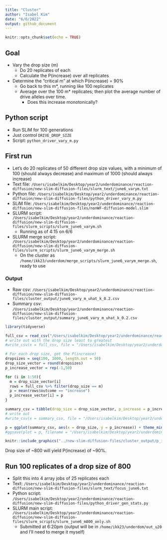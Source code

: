 ```yaml
---
title: "Cluster"
author: "Isabel Kim"
date: "6/6/2022"
output: github_document
---
```


```r
knitr::opts_chunk$set(echo = TRUE)
```

## Goal

* Vary the drop size (m)
  + Do 20 replicates of each
  + Calculate the P(increase) over all replicates
* Determine the "critical m" at which P(increase) = 90%
  + Go back to this m*, running like 100 replicates
  + Average over the 100 m* replicates; then plot the average number of drive alleles over time.
    * Does this increase monotonically?

## Python script

* Run SLiM for 100 generations
* Just control `DRIVE_DROP_SIZE`
* Script: `python_driver_vary_m.py`

## First run

* Let's do 20 replicates of 50 different drop size values, with a minimum of 100 (should always decrease) and maximum of 1000 (should always increase)
* Text file: `/Users/isabelkim/Desktop/year2/underdominance/reaction-diffusion/new-slim-diffusion-files/slurm_text/june6_varym.txt`
* Python file: `/Users/isabelkim/Desktop/year2/underdominance/reaction-diffusion/new-slim-diffusion-files/python_driver_vary_m.py`
* SLiM file: `/Users/isabelkim/Desktop/year2/underdominance/reaction-diffusion/new-slim-diffusion-files/nonWF-diffusion-model.slim`
* SLURM script: `/Users/isabelkim/Desktop/year2/underdominance/reaction-diffusion/new-slim-diffusion-files/slurm_scripts/slurm_june6_varym.sh`
  + Running as of 4:15 on 6/6
* SLURM merge script: `/Users/isabelkim/Desktop/year2/underdominance/reaction-diffusion/new-slim-diffusion-files/slurm_scripts/slurm_june6_varym_merge.sh`
  + On the cluster as `/home/ikk23/underdom/merge_scripts/slurm_june6_varym_merge.sh`, ready to use

### Output

* Raw csv: `/Users/isabelkim/Desktop/year2/underdominance/reaction-diffusion/new-slim-diffusion-files/cluster_output/june6_vary_m_uhat_k_0.2.csv`
* Summary csv: `/Users/isabelkim/Desktop/year2/underdominance/reaction-diffusion/new-slim-diffusion-files/cluster_output/summary_june6_vary_m_uhat_k_0.2.csv`
```r
library(tidyverse)

full_csv = read_csv("/Users/isabelkim/Desktop/year2/underdominance/reaction-diffusion/new-slim-diffusion-files/cluster_output/june6_vary_m_uhat_k_0.2.csv") %>% arrange(drop_size)
# write out with the drop size least to greatest
#write_csv(x = full_csv, file = "/Users/isabelkim/Desktop/year2/underdominance/reaction-diffusion/new-slim-diffusion-files/cluster_output/june6_vary_m_uhat_k_0.2.csv")

# For each drop size, get the P(increase)
dropsizes = seq(100, 1000, length.out = 50)
drop_size_vector = round(dropsizes)
p_increase_vector = rep(-1,50)

for (i in 1:50){
  m = drop_size_vector[i]
  rows = full_csv %>% filter(drop_size == m)
  p = mean(rows$outcome == "increase")
  p_increase_vector[i] = p
}

summary_csv = tibble(drop_size = drop_size_vector, p_increase = p_increase_vector)
# write out
#write_csv(x = summary_csv, file = "/Users/isabelkim/Desktop/year2/underdominance/reaction-diffusion/new-slim-diffusion-files/cluster_output/summary_june6_vary_m_uhat_k_0.2.csv")

p = ggplot(summary_csv, aes(x = drop_size, y = p_increase)) + theme_minimal() + geom_point(color = "red") + geom_line(color = "red") + geom_vline(xintercept = 0) + geom_hline(yintercept = 0) + ggtitle("uhat = 20%, 20 replicates,\ncapacity = 30000, sigma=0.01,\nmating radius = local competition radius = 0.001")
#ggsave(plot = p, filename = "/Users/isabelkim/Desktop/year2/underdominance/reaction-diffusion/new-slim-diffusion-files/cluster_output/p_increase_figure_june6_vary_m_uhat_k_0.2.png")
```


```r
knitr::include_graphics("../new-slim-diffusion-files/cluster_output/p_increase_figure_june6_vary_m_uhat_k_0.2.png")
```

Drop size of ~800 will yield P(increase) of ~90%.

## Run 100 replicates of a drop size of 800

* Split this into 4 array jobs of 25 replicates each
* Text: `/Users/isabelkim/Desktop/year2/underdominance/reaction-diffusion/new-slim-diffusion-files/slurm_text/focus_june6.txt`
* Python script: `/Users/isabelkim/Desktop/year2/underdominance/reaction-diffusion/new-slim-diffusion-files/python_driver_gen_stats.py`
* SLURM main script: `/Users/isabelkim/Desktop/year2/underdominance/reaction-diffusion/new-slim-diffusion-files/slurm_scripts/slurm_june6_m800_only.sh`
  + Submitted at 6:20pm (output will be in `/home/ikk23/underdom/out_u20` and I'll need to merge it myself)
